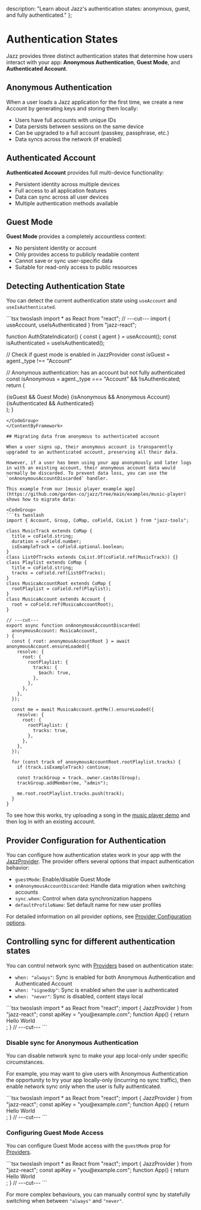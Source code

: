   description: "Learn about Jazz's authentication states: anonymous, guest, and fully authenticated."
};


# Authentication States

Jazz provides three distinct authentication states that determine how users interact with your app: **Anonymous Authentication**, **Guest Mode**, and **Authenticated Account**.

## Anonymous Authentication

When a user loads a Jazz application for the first time, we create a new Account by generating keys and storing them locally:

- Users have full accounts with unique IDs
- Data persists between sessions on the same device
- Can be upgraded to a full account (passkey, passphrase, etc.)
- Data syncs across the network (if enabled)

## Authenticated Account

**Authenticated Account** provides full multi-device functionality:

- Persistent identity across multiple devices
- Full access to all application features
- Data can sync across all user devices
- Multiple authentication methods available

## Guest Mode

**Guest Mode** provides a completely accountless context:

- No persistent identity or account
- Only provides access to publicly readable content
- Cannot save or sync user-specific data
- Suitable for read-only access to public resources

## Detecting Authentication State

You can detect the current authentication state using `useAccount` and `useIsAuthenticated`.

<ContentByFramework framework="react">
<CodeGroup>
```tsx twoslash
import * as React from "react";
// ---cut---
import { useAccount, useIsAuthenticated } from "jazz-react";

function AuthStateIndicator() {
  const { agent } = useAccount();
  const isAuthenticated = useIsAuthenticated();

  // Check if guest mode is enabled in JazzProvider
  const isGuest = agent._type !== "Account"

  // Anonymous authentication: has an account but not fully authenticated
  const isAnonymous =  agent._type === "Account" && !isAuthenticated;
  return (
    <div>
      {isGuest && <span>Guest Mode</span>}
      {isAnonymous && <span>Anonymous Account</span>}
      {isAuthenticated && <span>Authenticated</span>}
    </div>
  );
}
```
</CodeGroup>
</ContentByFramework>

## Migrating data from anonymous to authenticated account

When a user signs up, their anonymous account is transparently upgraded to an authenticated account, preserving all their data.

However, if a user has been using your app anonymously and later logs in with an existing account, their anonymous account data would normally be discarded. To prevent data loss, you can use the `onAnonymousAccountDiscarded` handler.

This example from our [music player example app](https://github.com/garden-co/jazz/tree/main/examples/music-player) shows how to migrate data:

<CodeGroup>
```ts twoslash
import { Account, Group, CoMap, coField, CoList } from "jazz-tools";

class MusicTrack extends CoMap {
  title = coField.string;
  duration = coField.number;
  isExampleTrack = coField.optional.boolean;
}
class ListOfTracks extends CoList.Of(coField.ref(MusicTrack)) {}
class Playlist extends CoMap {
  title = coField.string;
  tracks = coField.ref(ListOfTracks);
}
class MusicaAccountRoot extends CoMap {
  rootPlaylist = coField.ref(Playlist);
}
class MusicaAccount extends Account {
  root = coField.ref(MusicaAccountRoot);
}

// ---cut---
export async function onAnonymousAccountDiscarded(
  anonymousAccount: MusicaAccount,
) {
  const { root: anonymousAccountRoot } = await anonymousAccount.ensureLoaded({
    resolve: {
      root: {
        rootPlaylist: {
          tracks: {
            $each: true,
          },
        },
      },
    },
  });

  const me = await MusicaAccount.getMe().ensureLoaded({
    resolve: {
      root: {
        rootPlaylist: {
          tracks: true,
        },
      },
    },
  });

  for (const track of anonymousAccountRoot.rootPlaylist.tracks) {
    if (track.isExampleTrack) continue;

    const trackGroup = track._owner.castAs(Group);
    trackGroup.addMember(me, "admin");

    me.root.rootPlaylist.tracks.push(track);
  }
}
```
</CodeGroup>

To see how this works, try uploading a song in the [music player demo](https://music-demo.jazz.tools/) and then log in with an existing account.

## Provider Configuration for Authentication

You can configure how authentication states work in your app with the [JazzProvider](/docs/project-setup/providers/). The provider offers several options that impact authentication behavior:

- `guestMode`: Enable/disable Guest Mode
- `onAnonymousAccountDiscarded`: Handle data migration when switching accounts
- `sync.when`: Control when data synchronization happens
- `defaultProfileName`: Set default name for new user profiles

For detailed information on all provider options, see [Provider Configuration options](/docs/project-setup/providers/#additional-options).

## Controlling sync for different authentication states

You can control network sync with [Providers](/docs/project-setup/providers/) based on authentication state:

- `when: "always"`: Sync is enabled for both Anonymous Authentication and Authenticated Account
- `when: "signedUp"`: Sync is enabled when the user is authenticated
- `when: "never"`: Sync is disabled, content stays local

<ContentByFramework framework="react">
<CodeGroup>
```tsx twoslash
import * as React from "react";
import { JazzProvider } from "jazz-react";
const apiKey = "you@example.com";
function App() {
  return <div>Hello World</div>;
}
// ---cut---
<JazzProvider
  sync={{
    peer: `wss://cloud.jazz.tools/?key=${apiKey}`,
     // Controls when sync is enabled for
     // both Anonymous Authentication and Authenticated Account
    when: "always", // or "signedUp" or "never"
  }}
>
  <App />
</JazzProvider>
```
</CodeGroup>
</ContentByFramework>

### Disable sync for Anonymous Authentication

You can disable network sync to make your app local-only under specific circumstances.

For example, you may want to give users with Anonymous Authentication the opportunity to try your app locally-only (incurring no sync traffic), then enable network sync only when the user is fully authenticated.

<ContentByFramework framework="react">
<CodeGroup>
```tsx twoslash
import * as React from "react";
import { JazzProvider } from "jazz-react";
const apiKey = "you@example.com";
function App() {
  return <div>Hello World</div>;
}
// ---cut---
<JazzProvider
  sync={{
    peer: `wss://cloud.jazz.tools/?key=${apiKey}`,
     // This makes the app work in local mode when using Anonymous Authentication
    when: "signedUp",
  }}
>
  <App />
</JazzProvider>
```
</CodeGroup>
</ContentByFramework>

### Configuring Guest Mode Access

You can configure Guest Mode access with the `guestMode` prop for [Providers](/docs/project-setup/providers/).

<ContentByFramework framework="react">
<CodeGroup>
```tsx twoslash
import * as React from "react";
import { JazzProvider } from "jazz-react";
const apiKey = "you@example.com";
function App() {
  return <div>Hello World</div>;
}
// ---cut---
<JazzProvider
  // Enable Guest Mode for public content
  guestMode={true}
  sync={{
    peer: `wss://cloud.jazz.tools/?key=${apiKey}`,
    // Only sync for authenticated users
    when: "signedUp",
  }}
>
  <App />
</JazzProvider>
```
</CodeGroup>
</ContentByFramework>

For more complex behaviours, you can manually control sync by statefully switching when between `"always"` and `"never"`.

